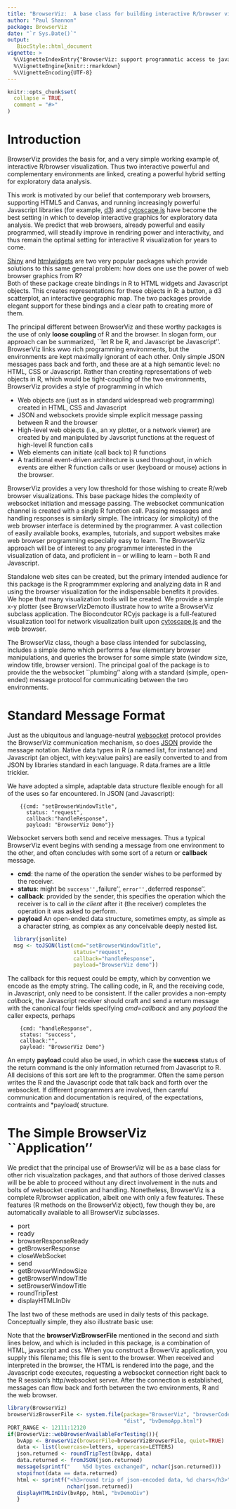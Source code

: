 ```yaml
---
title: "BrowserViz:  A base class for building interactive R/browser visualization tools"
author: "Paul Shannon"
package: BrowserViz
date: "`r Sys.Date()`"
output:
   BiocStyle::html_document
vignette: >
  %\VignetteIndexEntry{"BrowserViz: support programmatic access to javascript apps running in your web browser"}
  %\VignetteEngine{knitr::rmarkdown}
  %\VignetteEncoding{UTF-8}
---
```


```r
knitr::opts_chunk$set(
  collapse = TRUE,
  comment = "#>"
)
```

# Introduction

BrowserViz provides the basis for, and a very simple working example of, 
interactive R/browser visualization.  Thus two interactive powerful and complementary
environments are linked, creating a powerful hybrid setting for exploratory data analysis.


This work is motivated by our belief that contemporary web browsers, supporting
HTML5 and Canvas, and running increasingly powerful Javascript libraries (for example, [d3](https://d3js.org/))
and [cytoscape.js](http://js.cytoscape.org/) have become the best setting in which to
develop interactive graphics for exploratory data analysis.  We 
predict that web browsers, already powerful and easily
programmed, will steadily improve in rendiring power and interactivity, and thus
remain the optimal setting for interactive R visualization for years to come.

[Shiny](https://shiny.rstudio.com) and [htmlwidgets](https://www.htmlwidgets.org/) are two very popular packages which provide
solutions to this same general problem:  how does one use the power of web browser graphics from R?  
Both of these package create bindings in R to HTML widgets and Javascript objects.
This creates representations for these objects in R: a button, a d3 scatterplot, an
interactive geographic map. The two packages provide elegant support for these bindings
and a clear path to creating more of them.

The principal different between BrowserViz and these worthy packages
is the use of only **loose coupling** of R and the browser.  In slogan
form, our approach can be summarized, ``let R be R, and Javascript be
Javascript''.  BrowserViz links wwo rich programming environments, but
the environments are kept maximally ignorant of each other.  Only
simple JSON messages pass back and forth, and these are at a high
semantic level: no HTML, CSS or Javascript.  Rather than creating
representations of web objects in R, which would be tight-coupling of
the two environments, BrowserViz provides a style of programming in
which


  -  Web objects are (just as in standard widespread web programming) created in HTML, CSS and Javascript
  -  JSON and websockets provide simple explicit message passing between R and the browser
  -  High-level web objects (i.e., an xy plotter, or a network viewer) are created by and manipulated 
    by Javscript functions at the request of high-level R function calls
  -  Web elements can initiate (call back to) R functions
  -  A traditional event-driven architecture is used throughout, in which events are either R function calls or user (keyboard or mouse) actions in the browser. 

BrowserViz provides a very low threshold for those wishing to create R/web browser visualizations.
This base package hides the  complexity of websocket initiation and message passing.
The websocket communication channel is created with a single R function call.
Passing messages and handling responses is similarly simple.  The
intricacy (or simplicity) of the web browser interface is determined by the programmer. A 
vast collection of easily available books, examples, tutorials, and support websites make web browser
programming especially easy to learn.  The BrowserViz approach will be of
interest to any programmer interested in the visualization of data, and proficient in -- or willing
to learn -- both R and Javascript.

Standalone web sites can be created, but the primary intended audience for this package
is the R programmmer exploring and analyzing data in R and using the browser visualization for the 
indispensable benefits it provides.  We hope that many visualization tools will be created.  We provide
a simple x-y plotter (see BrowserVizDemoto illustrate how to write a BrowserViz subclass
application.  The Biocondcutor RCyjs package  is a full-featured visualization tool for network visualization built
upon [cytoscape.js](http://js.cytoscape.org) and the web browser.  

The BrowserViz class, though a base class intended for subclassing,
includes a simple demo which performs a few elementary browser manipulations,
and queries the browser for some simple state (window size, window title,
browser version).  The principal goal of the package is to provide the the
websocket ``plumbing'' along with a standard (simple, open-ended) message
protocol for communicating between the two environments.


# Standard Message Format

Just as the ubiquitous and language-neutral
[websocket](https://en.wikipedia.org/wiki/WebSocket) protocol provides
the BrowserViz communication mechanism, so does [JSON](https://www.w3schools.com/js/js_json_intro.asp)
provide the message notation.  Native data types in R (a named list, for instance)
and Javascript (an object, with key:value pairs) are easily converted
to and from JSON by libraries standard in each language.   R data.frames are a little trickier.

We have adopted a simple, adaptable data structure flexible enough for all of
the uses so far encountered.  In JSON (and Javascript):
```
    {{cmd: "setBrowserWindowTitle",
      status: "request",
      callback:"handleResponse", 
      payload: "BrowserViz Demo"}}
```

Websocket servers both send and receive messages.  Thus a typical BrowserViz event begins
with sending a message from one environment to the other, and often concludes with some sort of a return or
**callback** message.

   - **cmd**: the name of the operation the sender wishes to be performed by the receiver.
   - **status**: might be ``success'', ``failure'', ``error'', ``deferred response''.
   - **callback**: provided by the sender, this specifies the operation which the receiver is 
     to call *in the client* after it (the receiver) completes the operation it was asked to perform.
   - **payload** An open-ended data structure, sometimes empty, as simple as a character string, as complex
              as any conceivable deeply nested list.  

```r
  library(jsonlite)
  msg <- toJSON(list(cmd="setBrowserWindowTitle",
                     status="request", 
                     callback="handleResponse",
                     payload="BrowserViz demo"))
``` 

The callback for this request could be empty, which by convention we encode as the empty string.
The calling code, in R, and the receiving code, in Javascript, only need to be consistent.  If the 
caller provides a non-empty *callback*, the Javascript receiver should craft and send a return message
with the canonical four fields specifying *cmd=callback* and any *payload* the caller expects, 
perhaps

```
    {cmd: "handleResponse",
    status: "success",
    callback:"",
    payload: "BrowserViz Demo"}
```

An empty **payload** could also be used, in which case the **success** status of the
return command is the only information returned from Javascript to R.  All decisions of this
sort are left to the programmer.  Often the same person writes the R and the Javascript code
that talk back and forth over the websocket.  If different programmers are involved, then
careful communication and documentation is required, of the expectations, contraints and
*payload( structure.  


# The Simple BrowserViz ``Application''

We predict that the principal use of BrowserViz will be as a base class for other
rich visualzation packages, and that authors of those derived classes will be be able
to proceed without any direct involvement in the nuts and bolts of websocket creation
and handling.  Nonetheless, BrowserViz is a complete R/browser application, albeit
one with only a few features.   These features (R methods on the BrowserViz object), few though
they be, are automatically available to all BrowserViz subclasses.

  - port
  - ready
  - browserResponseReady
  - getBrowserResponse
  - closeWebSocket
  - send
  - getBrowserWindowSize
  - getBrowserWindowTitle
  - setBrowserWindowTitle
  - roundTripTest
  - displayHTMLInDiv

The last two of these methods are used in daily tests of this package.  Conceptually
simple, they also illustrate basic use:


Note that the **browserVizBrowserFile** mentioned in the second and
sixth lines below, and which is included in this package, is a
combination of HTML, javascript and css.  When you construct a
BrowerViz application, you supply this filename; this file is sent to
the browser.  When received and interpreted in the browser, the 
HTML is rendered into the page, and the Javascript code executes,
requesting a websocket connection right back to the R session's
http/websocket server.  After the connection is established, messages
can flow back and forth between the two environments, R and the
web browser.


```r
library(BrowserViz)
browserVizBrowserFile <- system.file(package="BrowserViz", "browserCode",
                                     "dist", "bvDemoApp.html")
PORT_RANGE <- 12111:12120
if(BrowserViz::webBrowserAvailableForTesting()){
   bvApp <- BrowserViz(browserFile=browserVizBrowserFile, quiet=TRUE)
   data <- list(lowercase=letters, uppercase=LETTERS)
   json.returned <- roundTripTest(bvApp, data)
   data.returned <- fromJSON(json.returned)
   message(sprintf("    %5d bytes exchanged", nchar(json.returned)))
   stopifnot(data == data.returned)
   html <- sprintf("<h3>round trip of json-encoded data, %d chars</h3>",
                   nchar(json.returned))
   displayHTMLInDiv(bvApp, html, "bvDemoDiv")
   }
```








